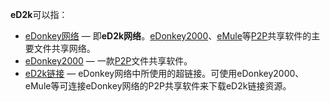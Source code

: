 {{lowercase|eD2k}}
'''eD2k'''可以指：

* [[eDonkey网络|eDonkey网络]] — 即'''eD2k网络'''。[[eDonkey2000|eDonkey2000]]、[[eMule|eMule]]等[[P2P|P2P]]共享软件的主要文件共享网络。
* [[eDonkey2000|eDonkey2000]] — 一款[[P2P|P2P]]文件共享软件。
* [[eD2k链接|eD2k链接]] — eDonkey网络中所使用的超链接。可使用eDonkey2000、eMule等可连接eDonkey网络的P2P共享软件来下载eD2k链接资源。

{{disambig|cat=非中文名称消歧义}}